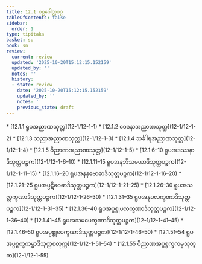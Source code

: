 ```yaml
---
title: 12.1 ဝစ္ဆဂေါတ္တဝဂ္ဂ
tableOfContents: false
sidebar:
  order: 1
type: tipitaka
basket: su
book: sn
review:
  current: review
  updated: '2025-10-20T15:12:15.152159'
  updated_by: ''
  notes: ''
  history:
  - state: review
    date: '2025-10-20T15:12:15.152159'
    updated_by: ''
    notes: ''
    previous_state: draft
---
```



<DynamicBreadcrumb />


<ReviewStatus review={frontmatter.review} showDetails={true} />

<HypothesisAnnotation frontmatter={frontmatter} />



<TableOfContents book="sn" section="12.1">
* [12.1.1 ရူပအညာဏသုတ္တ](12-1/12-1-1)
* [12.1.2 ဝေဒနာအညာဏသုတ္တ](12-1/12-1-2)
* [12.1.3 သညာအညာဏသုတ္တ](12-1/12-1-3)
* [12.1.4 သင်္ခါရအညာဏသုတ္တ](12-1/12-1-4)
* [12.1.5 ဝိညာဏအညာဏသုတ္တ](12-1/12-1-5)
* [12.1.6–10 ရူပအဒဿနာဒိသုတ္တပဉ္စက](12-1/12-1-6–10)
* [12.1.11–15 ရူပအနဘိသမယာဒိသုတ္တပဉ္စက](12-1/12-1-11–15)
* [12.1.16–20 ရူပအနနုဗောဓာဒိသုတ္တပဉ္စက](12-1/12-1-16–20)
* [12.1.21–25 ရူပအပ္ပဋိဝေဓာဒိသုတ္တပဉ္စက](12-1/12-1-21–25)
* [12.1.26–30 ရူပအသလ္လက္ခဏာဒိသုတ္တပဉ္စက](12-1/12-1-26–30)
* [12.1.31–35 ရူပအနုပလက္ခဏာဒိသုတ္တပဉ္စက](12-1/12-1-31–35)
* [12.1.36–40 ရူပအပ္ပစ္စုပလက္ခဏာဒိသုတ္တပဉ္စက](12-1/12-1-36–40)
* [12.1.41–45 ရူပအသမပေက္ခဏာဒိသုတ္တပဉ္စက](12-1/12-1-41–45)
* [12.1.46–50 ရူပအပ္ပစ္စုပေက္ခဏာဒိသုတ္တပဉ္စက](12-1/12-1-46–50)
* [12.1.51–54 ရူပအပ္ပစ္စက္ခကမ္မာဒိသုတ္တစတုက္က](12-1/12-1-51–54)
* [12.1.55 ဝိညာဏအပ္ပစ္စက္ခကမ္မသုတ္တ](12-1/12-1-55)
</TableOfContents>